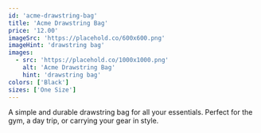 ```yaml
---
id: 'acme-drawstring-bag'
title: 'Acme Drawstring Bag'
price: '12.00'
imageSrc: 'https://placehold.co/600x600.png'
imageHint: 'drawstring bag'
images:
  - src: 'https://placehold.co/1000x1000.png'
    alt: 'Acme Drawstring Bag'
    hint: 'drawstring bag'
colors: ['Black']
sizes: ['One Size']
---
```

A simple and durable drawstring bag for all your essentials. Perfect for the gym, a day trip, or carrying your gear in style.
